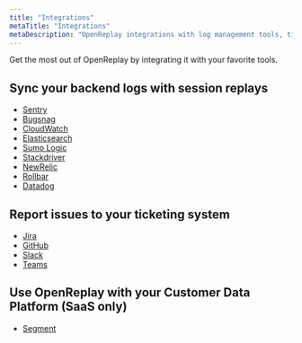 ```yaml
---
title: "Integrations"
metaTitle: "Integrations"
metaDescription: "OpenReplay integrations with log management tools, ticketing systems and customer data platforms."
---
```


Get the most out of OpenReplay by integrating it with your favorite tools.

## Sync your backend logs with session replays
- [Sentry](/integrations/sentry)
- [Bugsnag](/integrations/bugsnag)
- [CloudWatch](/integrations/cloudwatch)
- [Elasticsearch](/integrations/elastic)
- [Sumo Logic](/integrations/sumo)
- [Stackdriver](/integrations/stackdriver)
- [NewRelic](/integrations/newrelic)
- [Rollbar](/integrations/rollbar)
- [Datadog](/integrations/datadog)

## Report issues to your ticketing system
- [Jira](/integrations/jira)
- [GitHub](/integrations/github)
- [Slack](/integrations/slack)
- [Teams](/integrations/msteams)

## Use OpenReplay with your Customer Data Platform (SaaS only)
- [Segment](/integrations/segment)
